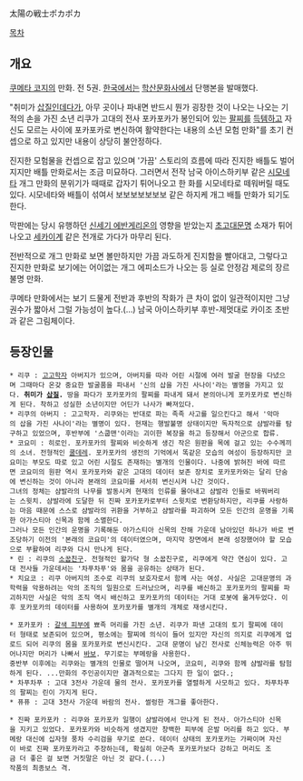 太陽の戦士ポカポカ

[[목차]]
== 개요 ==
[[쿠메타 코지]]의 만화. 전 5권. [[한국]]에서는 [[학산문화사]]에서 단행본을 발매했다.

"취미가 [[삽질]]인데다가, 아무 곳이나 파내면 반드시 뭔가 굉장한 것이 나오는 나오는 기적의 손을 가진 소년 리쿠가 고대의 전사 포카포카가 봉인되어 있는 [[팔찌]]를 [[득템]]하고 자신도 모르는 사이에 포카포카로 변신하여 활약한다는 내용의 소년 모험 만화"를 초기 컨셉으로 하고 있지만 내용이 상당히 불안정하다. 

진지한 모험물을 컨셉으로 잡고 있으며 '가끔' 스토리의 흐름에 따라 진지한 배틀도 벌어지지만 배틀 만화로서는 조금 미묘하다. 그러면서 전작 남국 아이스하키부 같은 [[시모네타]] 개그 만화의 분위기가 때때로 갑자기 튀어나오고 한 화를 시모네타로 떼워버릴 때도 있다. 시모네타와 배틀이 섞여서 보보보보보보보 같은 하지케 개그 배틀 만화가 되기도 한다.

막판에는 당시 유행하던 [[신세기 에반게리온]]의 영향을 받았는지 [[초고대문명]] 소재가 튀어나오고 [[세카이계]] 같은 전개로 가다가 마무리 된다.

전반적으로 개그 만화로 보면 볼만하지만 가끔 과도하게 진지함을 빨아대고, 그렇다고 진지한 만화로 보기에는 어이없는 개그 에피소드가 나오는 등 실로 안정감 제로의 장르불명 만화.

쿠메타 만화에서는 보기 드물게 전반과 후반의 작화가 큰 차이 없이 일관적이지만 그냥 권수가 짧아서 그럴 가능성이 높다.(…) 남국 아이스하키부 후반-제멋대로 카이조 초반과 같은 그림체이다.

== 등장인물 ==
 * 리쿠 : [[고고학자]] 아버지가 있으며, 아버지를 따라 어린 시절에 여러 발굴 현장을 다녔으며 그때마다 온갖 중요한 발굴품을 파내서 '신의 삽을 가진 사나이'라는 별명을 가지고 있다. '''취미가 [[삽질]].''' 땅을 파다가 포카포카의 팔찌를 파내게 돼서 본의아니게 포카포카로 변신하게 된다. 착하고 성실한 소년이지만 어딘가 나사가 빠져있다.
 * 리쿠의 아버지 : 고고학자. 리쿠와는 반대로 파는 족족 사고를 일으킨다고 해서 '악마의 삽을 가진 사나이'라는 별명이 있다. 현재는 행발불명 상태이지만 독자적으로 샴발라를 탐구하고 있었으며, 후반부에 '스쿱맨'이라는 괴이한 복장을 하고 등장해서 아군으로 합류.
 * 코요미 : 히로인. 포카포카의 팔찌와 비슷하게 생긴 작은 원판을 목에 걸고 있는 수수께끼의 소녀. 전형적인 [[쿨데레]]. 포카포카의 생전의 기억에서 똑같은 모습의 여성이 등장하지만 코요미는 부모도 따로 있고 어린 시절도 존재하는 별개의 인물이다. 나중에 밝혀진 바에 따르면 코요미의 원판 역시 포카포카와 같은 고대의 데이터 보존 장치로 포카포카와는 달리 단숨에 변신하는 것이 아니라 본래의 코요미를 서서히 변신시켜 나간 것이다.
 그녀의 정체는 샴발라의 나무를 발동시켜 현재의 인류를 몰아내고 샴발라 인들로 바꿔버리는 스윗치. 샴발라에 도달한 뒤 진짜 포카포카로부터 스윗치로 변환당하지만, 리쿠를 사랑하는 마음 때문에 스스로 샴발라의 귀환을 거부하고 샴발라를 파괴하며 모든 인간의 운명을 기록한 아가스티아 신목과 함께 소멸한다.
 그러나 모든 인간의 운명을 기록해둔 아가스티아 신목의 잔해 가운데 남아있던 하나가 바로 변조당하기 이전의 '본래의 코요미'의 데이터였으며, 마지막 장면에서 본래 성장했어야 할 모습으로 부활하여 리쿠와 다시 만나게 된다.
 * 린 : 리쿠의 [[소꿉친구]]. 전형적인 왈가닥 형 소꿉친구로, 리쿠에게 약간 연심이 있다. 고대 전사들 가운데서는 '차푸차푸'와 몸을 공유하는 상태가 된다.
 * 치요코 : 리쿠 아버지의 조수로 리쿠의 보호자로서 함께 사는 여성. 사실은 고대문명의 과학력을 악용하려는 악의 조직의 일원으로 드러났으며, 리쿠를 배신하고 포카포카의 팔찌를 파괴하지만 사실은 악의 조직 역시 배신하고 포카포카의 데이터는 거대 로봇에 옮겨두었다. 이후 포카포카의 데이터를 사용하여 포카포카를 별개의 개체로 재생시킨다.

 * 포카포카 : [[갈색 피부]]에 뾰족 머리를 가진 소년. 리쿠가 파낸 고대의 토기 팔찌에 데이터 형태로 보존되어 있으며, 평소에는 팔찌에 의식이 들어 있지만 자신의 의지로 리쿠에게 업로드 되어 리쿠의 몸을 포카포카로 변신시킨다. 고대 문명이 남긴 전사로 신체능력은 아주 뛰어나지만 머리가 나빠서 [[바보]]. 무기로는 부메랑을 사용한다.
 중반부 이후에는 리쿠와는 별개의 인물로 떨어져 나오며, 코요미, 리쿠와 함께 샴발라를 탐험하게 된다. ...만화의 주인공이지만 결과적으로는 그다지 한 일이 없다.;
 * 차푸차푸 : 고대 3전사 가운데 물의 전사. 포카포카를 열렬하게 사모하고 있다. 차푸차푸의 팔찌는 린이 가지게 된다.
 * 퓨퓨 : 고대 3전사 가운데 바람의 전사. 썰렁한 개그를 좋아한다.

 * 진짜 포카포카 : 리쿠와 포카포카 일행이 샴발라에서 만나게 된 전사. 아가스티아 신목을 지키고 있었다. 포카포카와 비슷하게 생겼지만 창백한 피부에 은발 머리를 하고 있다. 부메랑 대신에 십자형 풍차 수리검을 무기로 쓴다. 데이터 상태의 포카포카는 가짜이며 자신이 바로 진짜 포카포카라고 주장하는데, 확실히 아군측 포카포카보다 강하고 머리도 조금 더 좋은 걸 보면 거짓말은 아닌 것 같다.(...)
 작품의 최종보스 격.
